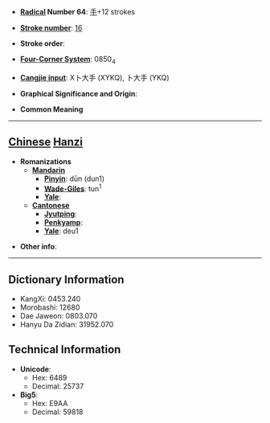 * '''[[Wiktionary:Chinese radical index| Radical]] Number 64''': [[Wiktionary:Chinese radical index 手|手]]+12 strokes

* '''[[Wiktionary:Chinese total strokes index|Stroke number]]''': [[Wiktionary:Chinese total strokes index 16|16]]

* '''Stroke order''': 

* '''[[Wiktionary:Chinese four corner index|Four-Corner System]]''': 0850<sub>4</sub>

* '''[[Wiktionary:Chinese Cangjie index|Cangjie input]]''': X卜大手 (XYKQ), 卜大手 (YKQ)

* '''Graphical Significance and Origin''': 

* '''Common Meaning'''

----

== [[Chinese]] [[Hanzi]] ==

* '''Romanizations'''
** '''[[Mandarin]]'''
*** '''[[Pinyin]]''': dūn (dun1)
*** '''[[Wade-Giles]]''': tun<sup>1</sup>
*** '''[[Yale]]''': 
** '''[[Cantonese]]'''
*** '''[[Jyutping]]''':
*** '''[[Penkyamp]]''': 
*** '''[[Yale]]''': deu1

* '''Other info''': 

----

== Dictionary Information ==

* KangXi: 0453.240
* Morobashi: 12680
* Dae Jaweon: 0803.070
* Hanyu Da Zidian: 31952.070

== Technical Information ==

* '''Unicode''':
** Hex: 6489
** Decimal: 25737
* '''Big5''':
** Hex: E9AA
** Decimal: 59818